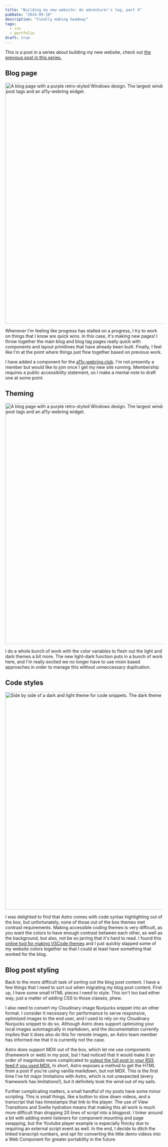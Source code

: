```yaml
---
title: "Building my new website: An adventurer's log, part 4"
pubDate: "2024-09-10"
description: "Finally making headway"
tags:
  - css
  - portfolio
draft: true
---
```



This is a post in a series about building my new website, check out [the previous post in this series.](/blog/building-my-new-website-part-3/)

## Blog page

<Image
	src="https://res.cloudinary.com/nicchan/image/upload/v1725323189/personal-8.png"
	width="1024"
	height="768"
	alt="A blog page with a purple retro-styled Windows design. The largest window on the left has a list of all blog posts, and the right column has a list of blog post tags and an a11y-webring widget."
/>

Whenever I'm feeling like progress has stalled on a progress, I try to work on things that I know are quick wins. In this case, it's making new pages! I throw together the main blog and blog tag pages really quick with components and layout primitives that have already been built. Finally, I feel like I'm at the point where things just flow together based on previous work.

I have added a component for the [a11y-webring.club](https://a11y-webring.club/). I'm not presently a member but would like to join once I get my new site running. Membership requires a public accessibility statement, so I make a mental note to draft one at some point.

## Theming

<Image
	src="https://res.cloudinary.com/nicchan/image/upload/v1725323445/personal-9.png"
	width="1024"
	height="768"
	alt="A blog page with a purple retro-styled Windows design. The largest window on the left has a list of all blog posts, and the right column has a list of blog post tags and an a11y-webring widget."
/>

I do a whole bunch of work with the color variables to flesh out the light and dark themes a bit more. The new light-dark function puts in a bunch of work here, and I'm really excited we no longer have to use mixin based approaches in order to manage this without unneccessary duplication.

## Code styles

<Image
	src="https://res.cloudinary.com/nicchan/image/upload/v1725328992/code-styles.png"
	width="1282"
	height="694"
	alt="Side by side of a dark and light theme for code snippets. The dark theme is mostly shades of purple, and the light theme uses magenta, teal and purple."
/>

I was delighted to find that Astro comes with code syntax highlighting out of the box, but unfortunately, none of those out of the box themes met contrast requirements. Making accessible coding themes is very difficult, as you want the colors to have enough contrast between each other, as well as the background, but also, not be so jarring that it's hard to read. I found this [online tool for making VSCode themes](https://themes.vscode.one/your-themes) and I just quickly slapped some of my website colors together so that I could at least have something that worked for the blog.

## Blog post styling

Back to the more difficult task of sorting out the blog post content. I have a few things that I need to sort out when migrating my blog post content. First up, I have some small HTML pieces I need to style. This isn't too bad either way, just a matter of adding CSS to those classes, phew.

I also need to convert my Cloudinary image Nunjucks snippet into an other format. I consider it necessary for performance to serve responsive, optimized images to the end user, and I used to rely on my Cloudinary Nunjucks snippet to do so. Although Astro does support optimizing your local images automagically in markdown, and the documentation currently implies that it does also do this for remote images, an Astro team member has informed me that it is currently not the case.

Astro does support MDX out of the box, which let me use components (framework or web) in my post, but I had noticed that it would make it an order of magnitude more complicated to [output the full post in your RSS feed if you used MDX.](https://scottwillsey.com/rss-pt2/) In short, Astro exposes a method to get the HTML from a post if you're using vanilla markdown, but not MDX. This is the first time I've hit major limitations with Astro, which is not unexpected (every framework has limitations!), but it definitely took the wind out of my sails.

Further complicating matters, a small handful of my posts have some minor scripting. This is small things, like a button to slow down videos, and a transcript that has timestamps that link to the player. The use of View Transitions and Svelte hydration means that making this all work is much more difficult than dropping 20 lines of script into a blogpost. I tinker around a bit with adding event listeners for component mounting and page swapping, but the Youtube player example is especially finicky due to requiring an external script event as well. In the end, I decide to ditch the linked transcript numbers, and opt for converting the little demo videos into a Web Component for greater portability in the future.
